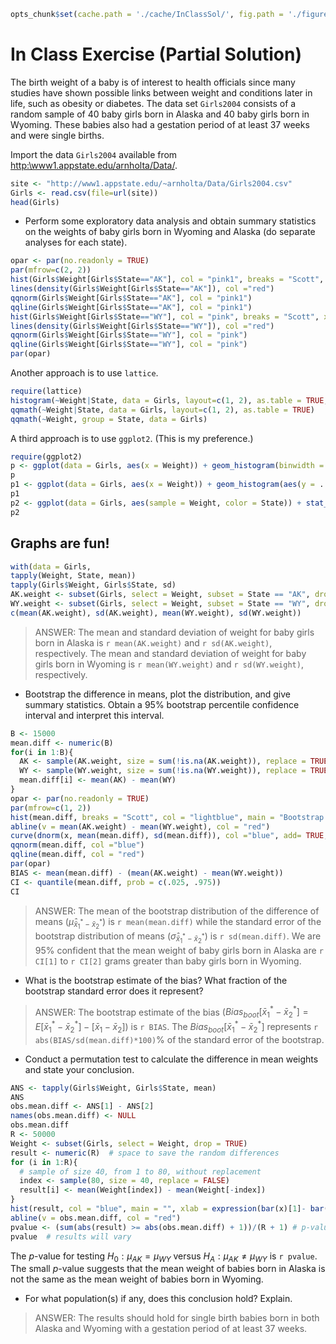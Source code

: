 ```r
opts_chunk$set(cache.path = './cache/InClassSol/', fig.path = './figure/InCLassSol/')
```


In Class Exercise (Partial Solution)
========================================================

The birth weight of a baby is of interest to health officials since many studies have shown possible links between weight and conditions later in life, such as obesity or diabetes.  The data set `Girls2004` consists of a random sample of 40 baby girls born in Alaska and 40 baby girls born in Wyoming.  These babies also had a gestation period of at least 37 weeks and were single births. 


Import the data `Girls2004` available from [http:\\www1.appstate.edu/arnholta/Data/](http:\\www1.appstate.edu/arnholta/Data/).

```r
site <- "http://www1.appstate.edu/~arnholta/Data/Girls2004.csv"
Girls <- read.csv(file=url(site))
head(Girls)
```

  * Perform some exploratory data analysis and obtain summary statistics on the weights of baby girls born in Wyoming and Alaska (do separate analyses for each state).
  
```r
opar <- par(no.readonly = TRUE)
par(mfrow=c(2, 2))
hist(Girls$Weight[Girls$State=="AK"], col = "pink1", breaks = "Scott", xlab = "Weight in g.", main = "Alaska", freq= FALSE)
lines(density(Girls$Weight[Girls$State=="AK"]), col ="red")
qqnorm(Girls$Weight[Girls$State=="AK"], col = "pink1")
qqline(Girls$Weight[Girls$State=="AK"], col = "pink1")
hist(Girls$Weight[Girls$State=="WY"], col = "pink", breaks = "Scott", xlab = "Weight in g.", main = "Wyoming", freq= FALSE)
lines(density(Girls$Weight[Girls$State=="WY"]), col ="red")
qqnorm(Girls$Weight[Girls$State=="WY"], col = "pink")
qqline(Girls$Weight[Girls$State=="WY"], col = "pink")
par(opar)
```

Another approach is to use `lattice`.

```r
require(lattice)
histogram(~Weight|State, data = Girls, layout=c(1, 2), as.table = TRUE, type = "density")
qqmath(~Weight|State, data = Girls, layout=c(1, 2), as.table = TRUE)
qqmath(~Weight, group = State, data = Girls)
```

A third approach is to use `ggplot2`. (This is my preference.)

```r
require(ggplot2)
p <- ggplot(data = Girls, aes(x = Weight)) + geom_histogram(binwidth = 500) + facet_grid(State ~ .)
p
p1 <- ggplot(data = Girls, aes(x = Weight)) + geom_histogram(aes(y = ..density..), binwidth = 500, fill = "blue") + facet_grid(State ~ .) + geom_density(color = "red", size = 1.5)
p1
p2 <- ggplot(data = Girls, aes(sample = Weight, color = State)) + stat_qq()
p2
```

## Graphs are fun!

```r
with(data = Girls, 
tapply(Weight, State, mean))
tapply(Girls$Weight, Girls$State, sd)
AK.weight <- subset(Girls, select = Weight, subset = State == "AK", drop = TRUE)
WY.weight <- subset(Girls, select = Weight, subset = State == "WY", drop = TRUE)
c(mean(AK.weight), sd(AK.weight), mean(WY.weight), sd(WY.weight))
```
> ANSWER: The mean and standard deviation of weight for baby girls born in Alaska is `r mean(AK.weight)` and `r sd(AK.weight)`, respectively.  The mean and standard deviation of weight for baby girls born in Wyoming is `r mean(WY.weight)` and `r sd(WY.weight)`, respectively. 
  
  * Bootstrap the difference in means, plot the distribution, and give summary statistics.  Obtain a 95% bootstrap percentile confidence interval and interpret this interval.
  
```r
B <- 15000
mean.diff <- numeric(B)
for(i in 1:B){
  AK <- sample(AK.weight, size = sum(!is.na(AK.weight)), replace = TRUE)
  WY <- sample(WY.weight, size = sum(!is.na(WY.weight)), replace = TRUE)
  mean.diff[i] <- mean(AK) - mean(WY)
}
opar <- par(no.readonly = TRUE)
par(mfrow=c(1, 2))
hist(mean.diff, breaks = "Scott", col = "lightblue", main = "Bootstrap Distribution", xlab = substitute(paste(bar(x)[1],"*", - bar(x)[2],"*")), freq= FALSE)
abline(v = mean(AK.weight) - mean(WY.weight), col = "red")
curve(dnorm(x, mean(mean.diff), sd(mean.diff)), col ="blue", add= TRUE, lwd = 2)
qqnorm(mean.diff, col ="blue")
qqline(mean.diff, col = "red")
par(opar)
BIAS <- mean(mean.diff) - (mean(AK.weight) - mean(WY.weight))
CI <- quantile(mean.diff, prob = c(.025, .975))
CI
```

> ANSWER: The mean of the bootstrap distribution of the difference of means ($\hat{\mu}_{\bar{x}^*_1 - \bar{x}^*_2}$) is `r mean(mean.diff)` while the standard error of the bootstrap distribution of means ($\hat{\sigma}_{\bar{x}^*_1 - \bar{x}^*_2}$) is `r sd(mean.diff)`.  We are 95% confident that the mean weight of baby girls born in Alaska are `r CI[1]` to `r CI[2]` grams greater than baby girls born in Wyoming.
  
  * What is the bootstrap estimate of the bias?  What fraction of the bootstrap standard error does it represent?
  
> ANSWER: The bootstrap estimate of the bias $(Bias_{boot}[\bar{x}^*_1 - \bar{x}^*_2] = E[\bar{x}^*_1 - \bar{x}^*_2] - [\bar{x}_1 - \bar{x}_2])$ is `r BIAS`.  The $Bias_{boot}[\bar{x}^*_1 - \bar{x}^*_2]$ represents `r abs(BIAS/sd(mean.diff)*100)`% of the standard error of the bootstrap.
  
  *  Conduct a permutation test to calculate the difference in mean weights and state your conclusion.
  
```r
ANS <- tapply(Girls$Weight, Girls$State, mean)
ANS
obs.mean.diff <- ANS[1] - ANS[2]
names(obs.mean.diff) <- NULL
obs.mean.diff
R <- 50000
Weight <- subset(Girls, select = Weight, drop = TRUE)
result <- numeric(R)  # space to save the random differences
for (i in 1:R){
  # sample of size 40, from 1 to 80, without replacement
  index <- sample(80, size = 40, replace = FALSE)
  result[i] <- mean(Weight[index]) - mean(Weight[-index])
}
hist(result, col = "blue", main = "", xlab = expression(bar(x)[1]- bar(x)[2]))
abline(v = obs.mean.diff, col = "red")
pvalue <- (sum(abs(result) >= abs(obs.mean.diff) + 1))/(R + 1) # p-value
pvalue  # results will vary
```
The _p_-value for testing $H_0: \mu_{AK} = \mu_{WY}$ versus $H_A: \mu_{AK} \neq \mu_{WY}$ is `r pvalue`.  The small _p_-value suggests that the mean weight of babies born in Alaska is not the same as the mean weight of babies born in Wyoming.
  
  *  For what population(s) if any, does this conclusion hold?  Explain.
  
> ANSWER:  The results should hold for single birth babies born in both Alaska and Wyoming with a gestation period of at least 37 weeks.  
